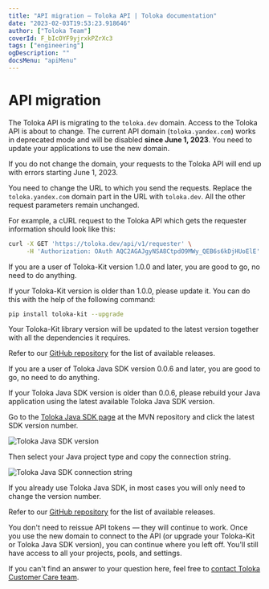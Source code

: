 ```yaml
---
title: "API migration — Toloka API | Toloka documentation"
date: "2023-02-03T19:53:23.918646"
author: ["Toloka Team"]
coverId: F_bIcOYF9yjrxkPZrXc3
tags: ["engineering"]
ogDescription: ""
docsMenu: "apiMenu"
---
```


# API migration

The Toloka API is migrating to the `toloka.dev` domain. Access to the Toloka API is about to change. The current API domain (`toloka.yandex.com`) works in deprecated mode and will be disabled **since June 1, 2023**. You need to update your applications to use the new domain.

<Note mode="restriction" title="Alert">

If you do not change the domain, your requests to the Toloka API will end up with errors starting June 1, 2023.

</Note>

<Cut title="I'm currently using the Toloka API directly. How do I change the requests?">

You need to change the URL to which you send the requests. Replace the `toloka.yandex.com` domain part in the URL with `toloka.dev`. All the other request parameters remain unchanged.

For example, a cURL request to the Toloka API which gets the requester information should look like this:

```bash
curl -X GET 'https://toloka.dev/api/v1/requester' \
     -H 'Authorization: OAuth AQC2AGAJgyNSA8CtpdO9MWy_QEB6s6kDjHUoElE'
```

</Cut>

<Cut title="I use Toloka-Kit. Do I have to do anything?">

If you are a user of Toloka-Kit version 1.0.0 and later, you are good to go, no need to do anything.

If your Toloka-Kit version is older than 1.0.0, please update it. You can do this with the help of the following command:

```bash
pip install toloka-kit --upgrade
```

Your Toloka-Kit library version will be updated to the latest version together with all the dependencies it requires.

Refer to our [GitHub repository](https://github.com/Toloka/toloka-kit/releases) for the list of available releases.

</Cut>

<Cut title="I use Toloka Java SDK. Do I have to do anything?">

If you are a user of Toloka Java SDK version 0.0.6 and later, you are good to go, no need to do anything.

If your Toloka Java SDK version is older than 0.0.6, please rebuild your Java application using the latest available Toloka Java SDK version.

Go to the [Toloka Java SDK page](https://mvnrepository.com/artifact/ai.toloka/toloka-java-sdk) at the MVN repository and click the latest SDK version number.

<Image withBackground imageId="1675427163200" alt="Toloka Java SDK version" />

Then select your Java project type and copy the connection string.

<Image withBackground imageId="1675427165904" alt="Toloka Java SDK connection string" />

If you already use Toloka Java SDK, in most cases you will only need to change the version number.

Refer to our [GitHub repository](https://github.com/Toloka/toloka-java-sdk/releases) for the list of available releases.

</Cut>

<Cut title="Do I have to reissue my API token to get access to the API when I change the URL or update my app to the latest version?">

You don't need to reissue API tokens — they will continue to work. Once you use the new domain to connect to the API (or upgrade your Toloka-Kit or Toloka Java SDK version), you can continue where you left off. You'll still have access to all your projects, pools, and settings.

</Cut>

<Cut title="I have a question not answered here. Where can I ask it?">

If you can't find an answer to your question here, feel free to [contact Toloka Customer Care team](/docs/guide/troubleshooting/support?form-source=api-api-migration).

</Cut>
